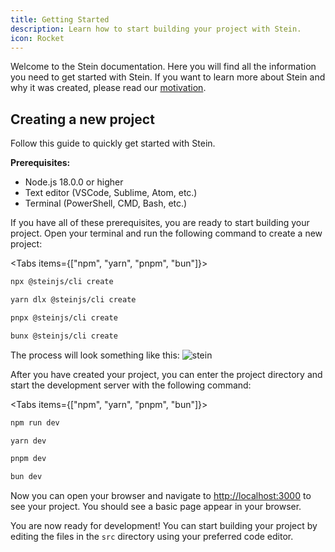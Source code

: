 ```yaml
---
title: Getting Started
description: Learn how to start building your project with Stein.
icon: Rocket
---
```


Welcome to the Stein documentation. Here you will find all the information you need to get started with Stein.
If you want to learn more about Stein and why it was created, please read our [motivation](/docs/core/motivation).

## Creating a new project
Follow this guide to quickly get started with Stein.

**Prerequisites:**
- Node.js 18.0.0 or higher
- Text editor (VSCode, Sublime, Atom, etc.)
- Terminal (PowerShell, CMD, Bash, etc.)

If you have all of these prerequisites, you are ready to start building your project.
Open your terminal and run the following command to create a new project:

<Tabs items={["npm", "yarn", "pnpm", "bun"]}>
```bash tab="npm"
npx @steinjs/cli create
```

```bash tab="yarn"
yarn dlx @steinjs/cli create
```

```bash tab="pnpm"
pnpx @steinjs/cli create
```

```bash tab="bun"
bunx @steinjs/cli create
```
</Tabs>

The process will look something like this:
![stein](/stein_cil.gif)

After you have created your project, you can enter the project directory and start the development server with the following command:

<Tabs items={["npm", "yarn", "pnpm", "bun"]}>
```bash tab="npm"
npm run dev
```

```bash tab="yarn"
yarn dev
```

```bash tab="pnpm"
pnpm dev
```

```bash tab="bun"
bun dev
```
</Tabs>

Now you can open your browser and navigate to [http://localhost:3000](http://localhost:3000) to see your project.
You should see a basic page appear in your browser.

You are now ready for development! You can start building your project by editing the files in the `src` directory using your preferred code editor.
